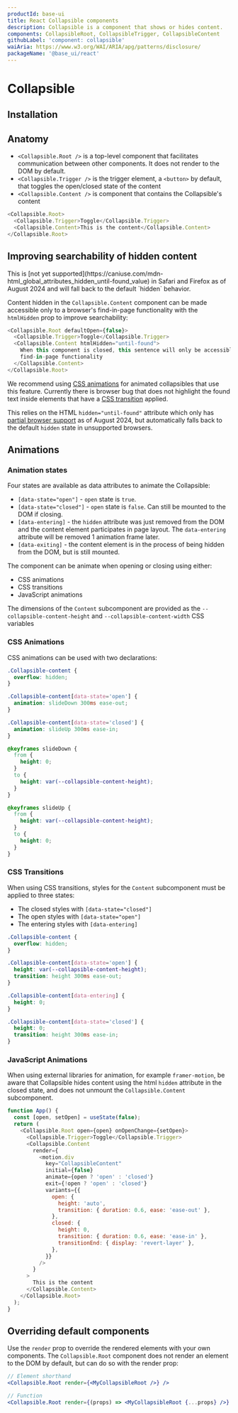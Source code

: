 ```yaml
---
productId: base-ui
title: React Collapsible components
description: Collapsible is a component that shows or hides content.
components: CollapsibleRoot, CollapsibleTrigger, CollapsibleContent
githubLabel: 'component: collapsible'
waiAria: https://www.w3.org/WAI/ARIA/apg/patterns/disclosure/
packageName: '@base_ui/react'
---
```


# Collapsible

<Description />

<ComponentLinkHeader design={false} />

<Demo demo="UnstyledCollapsibleIntroduction" />

## Installation

<InstallationInstructions componentName="Collapsible" />

## Anatomy

- `<Collapsible.Root />` is a top-level component that facilitates communication between other components. It does not render to the DOM by default.
- `<Collapsible.Trigger />` is the trigger element, a `<button>` by default, that toggles the open/closed state of the content
- `<Collapsible.Content />` is component that contains the Collapsible's content

```js
<Collapsible.Root>
  <Collapsible.Trigger>Toggle</Collapsible.Trigger>
  <Collapsible.Content>This is the content</Collapsible.Content>
</Collapsible.Root>
```

## Improving searchability of hidden content

<Callout type="warning">
  This is [not yet
  supported](https://caniuse.com/mdn-html_global_attributes_hidden_until-found_value) in Safari and
  Firefox as of August 2024 and will fall back to the default `hidden` behavior.
</Callout>

Content hidden in the `Collapsible.Content` component can be made accessible only to a browser's find-in-page functionality with the `htmlHidden` prop to improve searchability:

```js
<Collapsible.Root defaultOpen={false}>
  <Collapsible.Trigger>Toggle</Collapsible.Trigger>
  <Collapsible.Content htmlHidden="until-found">
    When this component is closed, this sentence will only be accessible to the browser's native
    find-in-page functionality
  </Collapsible.Content>
</Collapsible.Root>
```

We recommend using [CSS animations](#css-animations) for animated collapsibles that use this feature. Currently there is browser bug that does not highlight the found text inside elements that have a [CSS transition](#css-transitions) applied.

This relies on the HTML `hidden="until-found"` attribute which only has [partial browser support](https://caniuse.com/mdn-html_global_attributes_hidden_until-found_value) as of August 2024, but automatically falls back to the default `hidden` state in unsupported browsers.

## Animations

### Animation states

Four states are available as data attributes to animate the Collapsible:

- `[data-state="open"]` - `open` state is `true`.
- `[data-state="closed"]` - `open` state is `false`. Can still be mounted to the DOM if closing.
- `[data-entering]` - the `hidden` attribute was just removed from the DOM and the content element participates in page layout. The `data-entering` attribute will be removed 1 animation frame later.
- `[data-exiting]` - the content element is in the process of being hidden from the DOM, but is still mounted.

The component can be animate when opening or closing using either:

- CSS animations
- CSS transitions
- JavaScript animations

The dimensions of the `Content` subcomponent are provided as the `--collapsible-content-height` and `--collapsible-content-width` CSS variables

### CSS Animations

CSS animations can be used with two declarations:

```css
.Collapsible-content {
  overflow: hidden;
}

.Collapsible-content[data-state='open'] {
  animation: slideDown 300ms ease-out;
}

.Collapsible-content[data-state='closed'] {
  animation: slideUp 300ms ease-in;
}

@keyframes slideDown {
  from {
    height: 0;
  }
  to {
    height: var(--collapsible-content-height);
  }
}

@keyframes slideUp {
  from {
    height: var(--collapsible-content-height);
  }
  to {
    height: 0;
  }
}
```

<Demo demo="CssAnimatedCollapsible" />

### CSS Transitions

When using CSS transitions, styles for the `Content` subcomponent must be applied to three states:

- The closed styles with `[data-state="closed"]`
- The open styles with `[data-state="open"]`
- The entering styles with `[data-entering]`

```css
.Collapsible-content {
  overflow: hidden;
}

.Collapsible-content[data-state='open'] {
  height: var(--collapsible-content-height);
  transition: height 300ms ease-out;
}

.Collapsible-content[data-entering] {
  height: 0;
}

.Collapsible-content[data-state='closed'] {
  height: 0;
  transition: height 300ms ease-in;
}
```

<Demo demo="CssTransitionCollapsible" />

### JavaScript Animations

When using external libraries for animation, for example `framer-motion`, be aware that Collapsible hides content using the html `hidden` attribute in the closed state, and does not unmount the `Collapsible.Content` subcomponent.

```js
function App() {
  const [open, setOpen] = useState(false);
  return (
    <Collapsible.Root open={open} onOpenChange={setOpen}>
      <Collapsible.Trigger>Toggle</Collapsible.Trigger>
      <Collapsible.Content
        render={
          <motion.div
            key="CollapsibleContent"
            initial={false}
            animate={open ? 'open' : 'closed'}
            exit={!open ? 'open' : 'closed'}
            variants={{
              open: {
                height: 'auto',
                transition: { duration: 0.6, ease: 'ease-out' },
              },
              closed: {
                height: 0,
                transition: { duration: 0.6, ease: 'ease-in' },
                transitionEnd: { display: 'revert-layer' },
              },
            }}
          />
        }
      >
        This is the content
      </Collapsible.Content>
    </Collapsible.Root>
  );
}
```

## Overriding default components

Use the `render` prop to override the rendered elements with your own components. The `Collapsible.Root` component does not render an element to the DOM by default, but can do so with the render prop:

```jsx
// Element shorthand
<Collapsible.Root render={<MyCollapsibleRoot />} />
```

```jsx
// Function
<Collapsible.Root render={(props) => <MyCollapsibleRoot {...props} />} />
```
